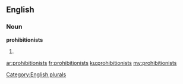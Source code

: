 ==English==

===Noun===
'''prohibitionists'''

# {{plural of|[[prohibitionist]]}}

[[Category:English plurals]]

[[ar:prohibitionists]]
[[fr:prohibitionists]]
[[ku:prohibitionists]]
[[my:prohibitionists]]